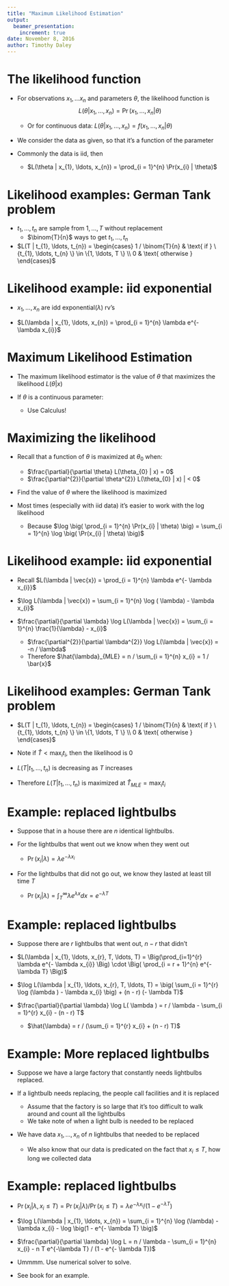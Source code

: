 ```yaml
---
title: "Maximum Likelihood Estimation"
output:
  beamer_presentation:
    increment: true
date: November 8, 2016
author: Timothy Daley
---
```


# The likelihood function

- For observations $x_{1}, \ldots x_{n}$ and parameters $\theta$, the likelihood function is $$L( \theta |  x_{1}, \ldots, x_{n}) = \Pr(x_{1}, \ldots, x_{n} | \theta)$$
    - Or for continuous data: $L(\theta | x_{1}, \ldots, x_{n}) = f(x_{1}, \ldots, x_{n} | \theta)$

- We consider the data as given, so that it's a function of the parameter

- Commonly the data is iid, then 
    - $L(\theta | x_{1}, \ldots, x_{n}) = \prod_{i = 1}^{n} \Pr(x_{i} | \theta)$

# Likelihood examples: German Tank problem

- $t_{1}, \ldots, t_{n}$ are sample from $1, \ldots, T$ without replacement
    - $\binom{T}{n}$ ways to get $t_{1}, \ldots, t_{n}$
    
- $L(T | t_{1}, \ldots, t_{n}) =  \begin{cases} 1 / \binom{T}{n} & \text{ if } \{t_{1}, \ldots, t_{n} \} \in \{1, \ldots, T \} \\ 0 & \text{ otherwise } \end{cases}$

# Likelihood example: iid exponential

- $x_{1}, \ldots, x_{n}$ are idd exponential$(\lambda)$ rv's 

- $L(\lambda | x_{1}, \ldots, x_{n}) = \prod_{i = 1}^{n} \lambda e^{- \lambda x_{i}}$

# Maximum Likelihood Estimation

- The maximum likelihood estimator is the value of $\theta$ that maximizes the likelihood $L(\theta | x)$

- If $\theta$ is a continuous parameter:
    - Use Calculus!
    
# Maximizing the likelihood

- Recall that a function of $\theta$ is maximized at $\theta_{0}$ when:
    - $\frac{\partial}{\partial \theta} L(\theta_{0} | x) = 0$
    - $\frac{\partial^{2}}{\partial \theta^{2}} L(\theta_{0} | x) |  < 0$
    
- Find the value of $\theta$ where the likelihood is maximized

- Most times (especially with iid data) it's easier to work with the log likelihood
    - Because $\log \big( \prod_{i = 1}^{n} \Pr(x_{i} | \theta) \big) = \sum_{i = 1}^{n} \log \big( \Pr(x_{i} | \theta) \big)$

# Likelihood example: iid exponential

- Recall $L(\lambda | \vec{x}) = \prod_{i = 1}^{n} \lambda e^{- \lambda x_{i}}$

- $\log L(\lambda | \vec{x}) = \sum_{i = 1}^{n} \log ( \lambda) - \lambda x_{i}$

- $\frac{\partial}{\partial \lambda} \log L(\lambda | \vec{x}) = \sum_{i = 1}^{n} \frac{1}{\lambda} - x_{i}$
    - $\frac{\partial^{2}}{\partial \lambda^{2}} \log L(\lambda | \vec{x}) = -n / \lambda$
    - Therefore $\hat{\lambda}_{MLE} = n / \sum_{i = 1}^{n} x_{i} = 1 / \bar{x}$
    
# Likelihood examples: German Tank problem

- $L(T | t_{1}, \ldots, t_{n}) =  \begin{cases} 1 / \binom{T}{n} & \text{ if } \{t_{1}, \ldots, t_{n} \} \in \{1, \ldots, T \} \\ 0 & \text{ otherwise } \end{cases}$

- Note if $\hat{T} < \max_{i} t_{i}$, then the likelihood is $0$

- $L(T | t_{1}, \ldots, t_{n})$ is decreasing as $T$ increases

- Therefore $L(T | t_{1}, \ldots, t_{n})$ is maximized at $\hat{T}_{MLE} = \max_{i} t_{i}$

# Example: replaced lightbulbs

- Suppose that in a house there are $n$ identical lightbulbs.
    
- For the lightbulbs that went out we know when they went out 
    - $\Pr(x_{i} | \lambda) = \lambda e^{- \lambda x_{i}}$

- For the lightbulbs that did not go out, we know they lasted at least till time $T$ 
    - $\Pr(x_{i} | \lambda) = \int_{T}^{\infty} \lambda e^{\lambda x} dx = e^{- \lambda T}$
    
# Example: replaced lightbulbs

- Suppose there are $r$ lightbulbs that went out, $n - r$ that didn't

- $L(\lambda | x_{1}, \ldots, x_{r}, T, \ldots, T) = \Big(\prod_{i=1}^{r} \lambda e^{- \lambda x_{i}} \Big) \cdot \Big( \prod_{i = r + 1}^{n} e^{- \lambda T} \Big)$

- $\log L(\lambda | x_{1}, \ldots, x_{r}, T, \ldots, T) = \big( \sum_{i = 1}^{r} \log (\lambda ) - \lambda x_{i} \big) + (n - r) (- \lambda T)$

- $\frac{\partial}{\partial \lambda} \log L( \lambda ) = r / \lambda - \sum_{i = 1}^{r} x_{i} - (n - r) T$
    - $\hat{\lambda} = r / (\sum_{i = 1}^{r} x_{i} + (n - r) T)$



# Example: More replaced lightbulbs

- Suppose we have a large factory that constantly needs lightbulbs replaced.

- If a lightbulb needs replacing, the people call facilities and it is replaced
    - Assume that the factory is so large that it's too difficult to walk around and count all the lightbulbs
    - We take note of when a light bulb is needed to be replaced
    
- We have data $x_{1}, \ldots, x_{n}$ of $n$ lightbulbs that needed to be replaced
    - We also know that our data is predicated on the fact that $x_{i} \leq T$, how long we collected data
    
# Example: replaced lightbulbs

- $\Pr(x_{i} | \lambda, x_{i} \leq T) = \Pr(x_{i} | \lambda) / \Pr(x_{i} \leq T) = \lambda e^{- \lambda x_{i}} / (1 - e^{- \lambda T})$

- $\log L(\lambda | x_{1}, \ldots, x_{n}) = \sum_{i = 1}^{n} \log (\lambda) - \lambda x_{i} - \log \big(1 - e^{- \lambda T} \big)$

- $\frac{\partial}{\partial \lambda} \log L = n / \lambda - \sum_{i = 1}^{n} x_{i} - n T e^{-\lambda T} / (1 - e^{- \lambda T})$

- Ummmm.  Use numerical solver to solve.

- See book for an example.
